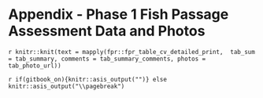 # Appendix - Phase 1 Fish Passage Assessment Data and Photos {- #appendix1}

`r knitr::knit(text = mapply(fpr::fpr_table_cv_detailed_print,  tab_sum = tab_summary, comments = tab_summary_comments, photos = tab_photo_url))`

`r if(gitbook_on){knitr::asis_output("")} else knitr::asis_output("\\pagebreak")`
